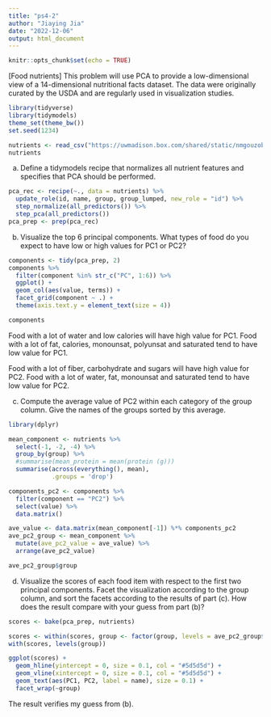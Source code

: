 ```yaml
---
title: "ps4-2"
author: "Jiaying Jia"
date: "2022-12-06"
output: html_document
---
```


```r
knitr::opts_chunk$set(echo = TRUE)
```


[Food nutrients] This problem will use PCA to provide a low-dimensional view of a 14-dimensional nutritional facts dataset. The data were originally curated by the USDA and are regularly used in visualization studies.


```r
library(tidyverse)
library(tidymodels)
theme_set(theme_bw())
set.seed(1234)

nutrients <- read_csv("https://uwmadison.box.com/shared/static/nmgouzobq5367aex45pnbzgkhm7sur63.csv")
nutrients
```

a. Define a tidymodels recipe that normalizes all nutrient features and specifies that PCA should be performed.


```r
pca_rec <- recipe(~., data = nutrients) %>%
  update_role(id, name, group, group_lumped, new_role = "id") %>%
  step_normalize(all_predictors()) %>%
  step_pca(all_predictors())
pca_prep <- prep(pca_rec)
```

b. Visualize the top 6 principal components. What types of food do you expect to have low or high values for PC1 or PC2?


```r
components <- tidy(pca_prep, 2)
components %>%
  filter(component %in% str_c("PC", 1:6)) %>%
  ggplot() +
  geom_col(aes(value, terms)) +
  facet_grid(component ~ .) +
  theme(axis.text.y = element_text(size = 4))
```

```r
components
```

Food with a lot of water and low calories will have high value for PC1. 
Food with a lot of fat, calories, monounsat, polyunsat and saturated tend to have low value for PC1.

Food with a lot of fiber, carbohydrate and sugars will have high value for PC2.
Food with a lot of water, fat, monounsat and saturated tend to have low value for PC2.



c. Compute the average value of PC2 within each category of the group column. Give the names of the groups sorted by this average.

```r
library(dplyr)

mean_component <- nutrients %>%
  select(-1, -2, -4) %>%
  group_by(group) %>%
  #summarise(mean_protein = mean(protein (g)))
  summarise(across(everything(), mean),
            .groups = 'drop')

components_pc2 <- components %>%
  filter(component == "PC2") %>%
  select(value) %>%
  data.matrix()

ave_value <- data.matrix(mean_component[-1]) %*% components_pc2
ave_pc2_group <- mean_component %>%
  mutate(ave_pc2_value = ave_value) %>%
  arrange(ave_pc2_value)
```


```r
ave_pc2_group$group
```

d. Visualize the scores of each food item with respect to the first two principal components. Facet the visualization according to the group column, and sort the facets according to the results of part (c). How does the result compare with your guess from part (b)?


```r
scores <- bake(pca_prep, nutrients)

scores <- within(scores, group <- factor(group, levels = ave_pc2_group$group))
with(scores, levels(group))

ggplot(scores) +
  geom_hline(yintercept = 0, size = 0.1, col = "#5d5d5d") +
  geom_vline(xintercept = 0, size = 0.1, col = "#5d5d5d") +
  geom_text(aes(PC1, PC2, label = name), size = 0.1) +
  facet_wrap(~group)
```

The result verifies my guess from (b).